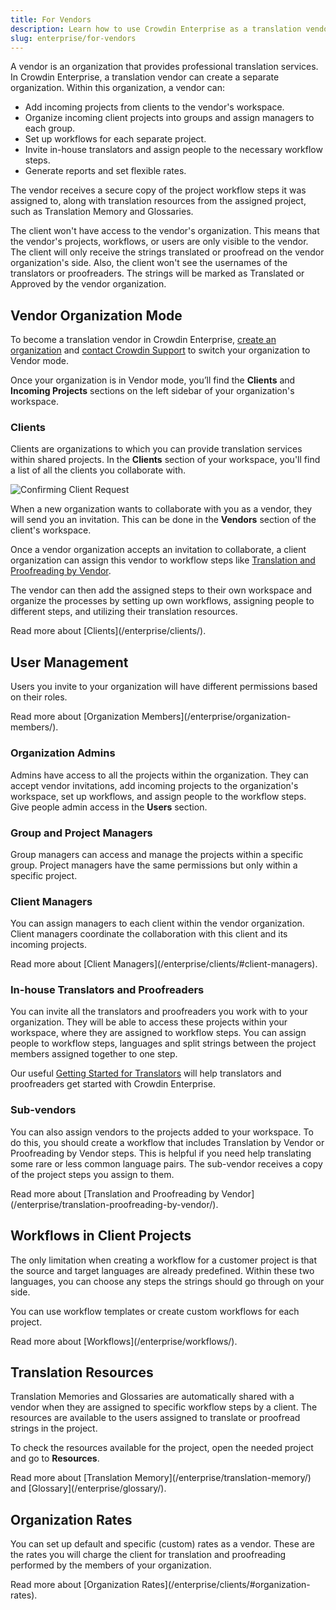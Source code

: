```yaml
---
title: For Vendors
description: Learn how to use Crowdin Enterprise as a translation vendor
slug: enterprise/for-vendors
---
```



A vendor is an organization that provides professional translation services. In Crowdin Enterprise, a translation vendor can create a separate organization. Within this organization, a vendor can:

* Add incoming projects from clients to the vendor's workspace.
* Organize incoming client projects into groups and assign managers to each group.
* Set up workflows for each separate project.
* Invite in-house translators and assign people to the necessary workflow steps.
* Generate reports and set flexible rates.

The vendor receives a secure copy of the project workflow steps it was assigned to, along with translation resources from the assigned project, such as Translation Memory and Glossaries.

The client won't have access to the vendor's organization. This means that the vendor's projects, workflows, or users are only visible to the vendor. The client will only receive the strings translated or proofread on the vendor organization's side. Also, the client won't see the usernames of the translators or proofreaders. The strings will be marked as Translated or Approved by the vendor organization.

## Vendor Organization Mode

To become a translation vendor in Crowdin Enterprise, [create an organization](/enterprise/organization/#creating-an-organization) and [contact Crowdin Support](https://crowdin.com/contacts) to switch your organization to Vendor mode.

Once your organization is in Vendor mode, you’ll find the **Clients** and **Incoming Projects** sections on the left sidebar of your organization's workspace.

### Clients

Clients are organizations to which you can provide translation services within shared projects. In the **Clients** section of your workspace, you'll find a list of all the clients you collaborate with.

<Image src={vendorsRequest} alt="Confirming Client Request" />

When a new organization wants to collaborate with you as a vendor, they will send you an invitation. This can be done in the **Vendors** section of the client's workspace.

Once a vendor organization accepts an invitation to collaborate, a client organization can assign this vendor to workflow steps like [Translation and Proofreading by Vendor](/enterprise/translation-proofreading-by-vendor/).

The vendor can then add the assigned steps to their own workspace and organize the processes by setting up own workflows, assigning people to different steps, and utilizing their translation resources.

<ReadMore>
  Read more about [Clients](/enterprise/clients/).
</ReadMore>

## User Management

Users you invite to your organization will have different permissions based on their roles.

<ReadMore>
  Read more about [Organization Members](/enterprise/organization-members/).
</ReadMore>

### Organization Admins

Admins have access to all the projects within the organization. They can accept vendor invitations, add incoming projects to the organization's workspace, set up workflows, and assign people to the workflow steps. Give people admin access in the **Users** section.

### Group and Project Managers

Group managers can access and manage the projects within a specific group. Project managers have the same permissions but only within a specific project.

### Client Managers

You can assign managers to each client within the vendor organization. Client managers coordinate the collaboration with this client and its incoming projects.

<ReadMore>
  Read more about [Client Managers](/enterprise/clients/#client-managers).
</ReadMore>

### In-house Translators and Proofreaders

You can invite all the translators and proofreaders you work with to your organization. They will be able to access these projects within your workspace, where they are assigned to workflow steps. You can assign people to workflow steps, languages and split strings between the project members assigned together to one step.

Our useful [Getting Started for Translators](/enterprise/for-translators/) will help translators and proofreaders get started with Crowdin Enterprise.

### Sub-vendors

You can also assign vendors to the projects added to your workspace. To do this, you should create a workflow that includes Translation by Vendor or Proofreading by Vendor steps. This is helpful if you need help translating some rare or less common language pairs. The sub-vendor receives a copy of the project steps you assign to them.

<ReadMore>
  Read more about [Translation and Proofreading by Vendor](/enterprise/translation-proofreading-by-vendor/).
</ReadMore>

## Workflows in Client Projects

The only limitation when creating a workflow for a customer project is that the source and target languages are already predefined. Within these two languages, you can choose any steps the strings should go through on your side.

You can use workflow templates or create custom workflows for each project.

<ReadMore>
  Read more about [Workflows](/enterprise/workflows/).
</ReadMore>

## Translation Resources

Translation Memories and Glossaries are automatically shared with a vendor when they are assigned to specific workflow steps by a client. The resources are available to the users assigned to translate or proofread strings in the project.

To check the resources available for the project, open the needed project and go to **Resources**.

<ReadMore>
  Read more about [Translation Memory](/enterprise/translation-memory/) and [Glossary](/enterprise/glossary/).
</ReadMore>

## Organization Rates

You can set up default and specific (custom) rates as a vendor. These are the rates you will charge the client for translation and proofreading performed by the members of your organization.

<ReadMore>
  Read more about [Organization Rates](/enterprise/clients/#organization-rates).
</ReadMore>
